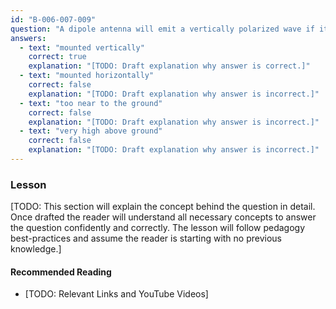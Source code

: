 ```yaml
---
id: "B-006-007-009"
question: "A dipole antenna will emit a vertically polarized wave if it is:"
answers:
  - text: "mounted vertically"
    correct: true
    explanation: "[TODO: Draft explanation why answer is correct.]"
  - text: "mounted horizontally"
    correct: false
    explanation: "[TODO: Draft explanation why answer is incorrect.]"
  - text: "too near to the ground"
    correct: false
    explanation: "[TODO: Draft explanation why answer is incorrect.]"
  - text: "very high above ground"
    correct: false
    explanation: "[TODO: Draft explanation why answer is incorrect.]"
---
```


### Lesson

[TODO: This section will explain the concept behind the question in detail. Once drafted the reader will understand all necessary concepts to answer the question confidently and correctly. The lesson will follow pedagogy best-practices and assume the reader is starting with no previous knowledge.]

#### Recommended Reading

- [TODO: Relevant Links and YouTube Videos]
